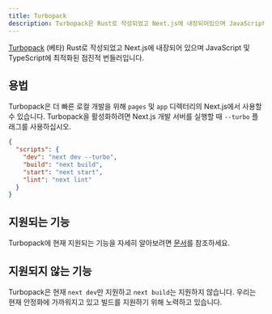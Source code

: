 ```yaml
---
title: Turbopack
description: Turbopack은 Rust로 작성되었고 Next.js에 내장되어있으며 JavaScript 및 TypeScript에 최적화된 점진적 번들러입니다.
---
```


[Turbopack](https://turbo.build/pack) (베타) Rust로 작성되었고 Next.js에 내장되어 있으며 JavaScript 및 TypeScript에 최적화된 점진적 번들러입니다.

## 용법

Turbopack은 더 빠른 로컬 개발을 위해 `pages` 및 `app` 디렉터리의 Next.js에서 사용할 수 있습니다. Turbopack을 활성화하려면 Next.js 개발 서버를 실행할 때 `--turbo` 플래그를 사용하십시오.

```json filename="package.json" highlight={3}
{
  "scripts": {
    "dev": "next dev --turbo",
    "build": "next build",
    "start": "next start",
    "lint": "next lint"
  }
}
```

## 지원되는 기능

Turbopack에 현재 지원되는 기능을 자세히 알아보려면 [문서](https://turbo.build/pack/docs/features)를 참조하세요.

## 지원되지 않는 기능

Turbopack은 현재 `next dev`만 지원하고 `next build`는 지원하지 않습니다. 우리는 현재 안정화에 가까워지고 있고 빌드를 지원하기 위해 노력하고 있습니다.
